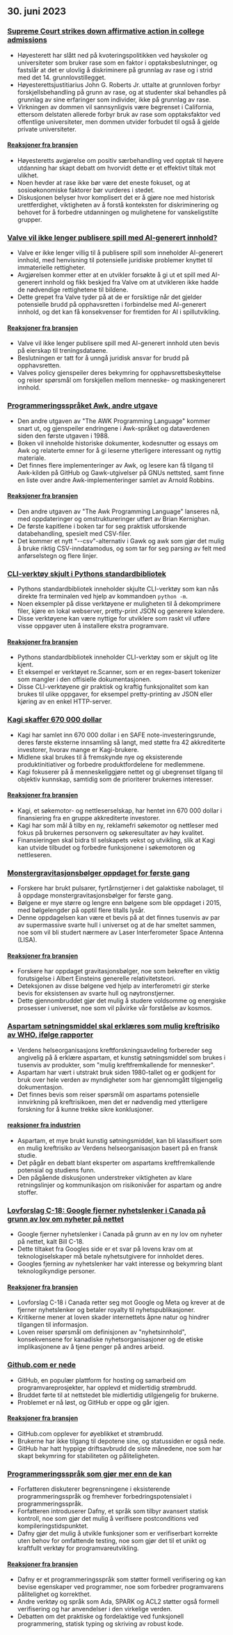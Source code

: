 

<CallToAction />

<Steps>

## 30. juni 2023

### [Supreme Court strikes down affirmative action in college admissions](https://www.latimes.com/politics/story/2023-06-29/supreme-court-strikes-down-affirmative-action-in-college-admissions)

- Høyesterett har slått ned på kvoteringspolitikken ved høyskoler og universiteter som bruker rase som en faktor i opptaksbeslutninger, og fastslår at det er ulovlig å diskriminere på grunnlag av rase og i strid med det 14. grunnlovstillegget.
- Høyesterettsjustitiarius John G. Roberts Jr. uttalte at grunnloven forbyr forskjellsbehandling på grunn av rase, og at studenter skal behandles på grunnlag av sine erfaringer som individer, ikke på grunnlag av rase.
- Virkningen av dommen vil sannsynligvis være begrenset i California, ettersom delstaten allerede forbyr bruk av rase som opptaksfaktor ved offentlige universiteter, men dommen utvider forbudet til også å gjelde private universiteter.

#### [Reaksjoner fra bransjen](http://news.ycombinator.com/item?id=36520658)

- Høyesteretts avgjørelse om positiv særbehandling ved opptak til høyere utdanning har skapt debatt om hvorvidt dette er et effektivt tiltak mot ulikhet.
- Noen hevder at rase ikke bør være det eneste fokuset, og at sosioøkonomiske faktorer bør vurderes i stedet.
- Diskusjonen belyser hvor komplisert det er å gjøre noe med historisk urettferdighet, viktigheten av å forstå konteksten for diskriminering og behovet for å forbedre utdanningen og mulighetene for vanskeligstilte grupper.

### [Valve vil ikke lenger publisere spill med AI-generert innhold?](https://old.reddit.com/r/aigamedev/comments/142j3yt/valve_is_not_willing_to_publish_games_with_ai/)

- Valve er ikke lenger villig til å publisere spill som inneholder AI-generert innhold, med henvisning til potensielle juridiske problemer knyttet til immaterielle rettigheter.
- Avgjørelsen kommer etter at en utvikler forsøkte å gi ut et spill med AI-generert innhold og fikk beskjed fra Valve om at utvikleren ikke hadde de nødvendige rettighetene til bildene.
- Dette grepet fra Valve tyder på at de er forsiktige når det gjelder potensielle brudd på opphavsretten i forbindelse med AI-generert innhold, og det kan få konsekvenser for fremtiden for AI i spillutvikling.

#### [Reaksjoner fra bransjen](http://news.ycombinator.com/item?id=36522665)

- Valve vil ikke lenger publisere spill med AI-generert innhold uten bevis på eierskap til treningsdataene.
- Beslutningen er tatt for å unngå juridisk ansvar for brudd på opphavsretten.
- Valves policy gjenspeiler deres bekymring for opphavsrettsbeskyttelse og reiser spørsmål om forskjellen mellom menneske- og maskingenerert innhold.

### [Programmeringsspråket Awk, andre utgave](https://awk.dev/)

- Den andre utgaven av "The AWK Programming Language" kommer snart ut, og gjenspeiler endringene i Awk-språket og dataverdenen siden den første utgaven i 1988.
- Boken vil inneholde historiske dokumenter, kodesnutter og essays om Awk og relaterte emner for å gi leserne ytterligere interessant og nyttig materiale.
- Det finnes flere implementeringer av Awk, og lesere kan få tilgang til Awk-kilden på GitHub og Gawk-utgivelser på GNUs nettsted, samt finne en liste over andre Awk-implementeringer samlet av Arnold Robbins.

#### [Reaksjoner fra bransjen](http://news.ycombinator.com/item?id=36517525)

- Den andre utgaven av "The Awk Programming Language" lanseres nå, med oppdateringer og omstruktureringer utført av Brian Kernighan.
- De første kapitlene i boken tar for seg praktisk utforskende databehandling, spesielt med CSV-filer.
- Det kommer et nytt "--csv"-alternativ i Gawk og awk som gjør det mulig å bruke riktig CSV-inndatamodus, og som tar for seg parsing av felt med anførselstegn og flere linjer.

### [CLI-verktøy skjult i Pythons standardbibliotek](https://til.simonwillison.net/python/stdlib-cli-tools)

- Pythons standardbibliotek inneholder skjulte CLI-verktøy som kan nås direkte fra terminalen ved hjelp av kommandoen `python -m`.
- Noen eksempler på disse verktøyene er muligheten til å dekomprimere filer, kjøre en lokal webserver, pretty-print JSON og generere kalendere.
- Disse verktøyene kan være nyttige for utviklere som raskt vil utføre visse oppgaver uten å installere ekstra programvare.

#### [Reaksjoner fra bransjen](http://news.ycombinator.com/item?id=36515531)

- Pythons standardbibliotek inneholder CLI-verktøy som er skjult og lite kjent.
- Et eksempel er verktøyet re.Scanner, som er en regex-basert tokenizer som mangler i den offisielle dokumentasjonen.
- Disse CLI-verktøyene gir praktisk og kraftig funksjonalitet som kan brukes til ulike oppgaver, for eksempel pretty-printing av JSON eller kjøring av en enkel HTTP-server.

### [Kagi skaffer 670 000 dollar](https://blog.kagi.com/safe-round)

- Kagi har samlet inn 670 000 dollar i en SAFE note-investeringsrunde, deres første eksterne innsamling så langt, med støtte fra 42 akkrediterte investorer, hvorav mange er Kagi-brukere.
- Midlene skal brukes til å fremskynde nye og eksisterende produktinitiativer og forbedre produktfordelene for medlemmene.
- Kagi fokuserer på å menneskeliggjøre nettet og gi ubegrenset tilgang til objektiv kunnskap, samtidig som de prioriterer brukernes interesser.

#### [Reaksjoner fra bransjen](http://news.ycombinator.com/item?id=36517149)

- Kagi, et søkemotor- og nettleserselskap, har hentet inn 670 000 dollar i finansiering fra en gruppe akkrediterte investorer.
- Kagi har som mål å tilby en ny, reklamefri søkemotor og nettleser med fokus på brukernes personvern og søkeresultater av høy kvalitet.
- Finansieringen skal bidra til selskapets vekst og utvikling, slik at Kagi kan utvide tilbudet og forbedre funksjonene i søkemotoren og nettleseren.

### [Monstergravitasjonsbølger oppdaget for første gang](https://www.nature.com/articles/d41586-023-02167-7)

- Forskere har brukt pulsarer, fyrtårnstjerner i det galaktiske nabolaget, til å oppdage monstergravitasjonsbølger for første gang.
- Bølgene er mye større og lengre enn bølgene som ble oppdaget i 2015, med bølgelengder på opptil flere titalls lysår.
- Denne oppdagelsen kan være et bevis på at det finnes tusenvis av par av supermassive svarte hull i universet og at de har smeltet sammen, noe som vil bli studert nærmere av Laser Interferometer Space Antenna (LISA).

#### [Reaksjoner fra bransjen](http://news.ycombinator.com/item?id=36520925)

- Forskere har oppdaget gravitasjonsbølger, noe som bekrefter en viktig forutsigelse i Albert Einsteins generelle relativitetsteori.
- Deteksjonen av disse bølgene ved hjelp av interferometri gir sterke bevis for eksistensen av svarte hull og nøytronstjerner.
- Dette gjennombruddet gjør det mulig å studere voldsomme og energiske prosesser i universet, noe som vil påvirke vår forståelse av kosmos.

### [Aspartam søtningsmiddel skal erklæres som mulig kreftrisiko av WHO, ifølge rapporter](https://www.theguardian.com/society/2023/jun/29/aspartame-artificial-sweetener-possible-cancer-risk-carcinogenic)

- Verdens helseorganisasjons kreftforskningsavdeling forbereder seg angivelig på å erklære aspartam, et kunstig søtningsmiddel som brukes i tusenvis av produkter, som "mulig kreftfremkallende for mennesker".
- Aspartam har vært i utstrakt bruk siden 1980-tallet og er godkjent for bruk over hele verden av myndigheter som har gjennomgått tilgjengelig dokumentasjon.
- Det finnes bevis som reiser spørsmål om aspartams potensielle innvirkning på kreftrisikoen, men det er nødvendig med ytterligere forskning for å kunne trekke sikre konklusjoner.

#### [reaksjoner fra industrien](http://news.ycombinator.com/item?id=36519942)

- Aspartam, et mye brukt kunstig søtningsmiddel, kan bli klassifisert som en mulig kreftrisiko av Verdens helseorganisasjon basert på en fransk studie.
- Det pågår en debatt blant eksperter om aspartams kreftfremkallende potensial og studiens funn.
- Den pågående diskusjonen understreker viktigheten av klare retningslinjer og kommunikasjon om risikonivåer for aspartam og andre stoffer.

### [Lovforslag C-18: Google fjerner nyhetslenker i Canada på grunn av lov om nyheter på nettet](https://www.ctvnews.ca/politics/google-set-to-remove-news-links-in-canada-meta-ends-contract-for-journalism-fellowship-as-bill-c-18-fallout-continues-1.6461557)

- Google fjerner nyhetslenker i Canada på grunn av en ny lov om nyheter på nettet, kalt Bill C-18.
- Dette tiltaket fra Googles side er et svar på lovens krav om at teknologiselskaper må betale nyhetsutgivere for innholdet deres.
- Googles fjerning av nyhetslenker har vakt interesse og bekymring blant teknologikyndige personer.

#### [Reaksjoner fra bransjen](http://news.ycombinator.com/item?id=36524662)

- Lovforslag C-18 i Canada retter seg mot Google og Meta og krever at de fjerner nyhetslenker og betaler royalty til nyhetspublikasjoner.
- Kritikerne mener at loven skader internettets åpne natur og hindrer tilgangen til informasjon.
- Loven reiser spørsmål om definisjonen av "nyhetsinnhold", konsekvensene for kanadiske nyhetsorganisasjoner og de etiske implikasjonene av å tjene penger på andres arbeid.

### [Github.com er nede](https://github.com/status)

- GitHub, en populær plattform for hosting og samarbeid om programvareprosjekter, har opplevd et midlertidig strømbrudd.
- Bruddet førte til at nettstedet ble midlertidig utilgjengelig for brukerne.
- Problemet er nå løst, og GitHub er oppe og går igjen.

#### [Reaksjoner fra bransjen](http://news.ycombinator.com/item?id=36523843)

- GitHub.com opplever for øyeblikket et strømbrudd.
- Brukerne har ikke tilgang til depotene sine, og statussiden er også nede.
- GitHub har hatt hyppige driftsavbrudd de siste månedene, noe som har skapt bekymring for stabiliteten og påliteligheten.

### [Programmeringsspråk som gjør mer enn de kan](https://whileydave.com/2023/06/27/programming-languages-going-above-and-beyond/)

- Forfatteren diskuterer begrensningene i eksisterende programmeringsspråk og fremhever forbedringspotensialet i programmeringsspråk.
- Forfatteren introduserer Dafny, et språk som tilbyr avansert statisk kontroll, noe som gjør det mulig å verifisere postconditions ved kompileringstidspunktet.
- Dafny gjør det mulig å utvikle funksjoner som er verifiserbart korrekte uten behov for omfattende testing, noe som gjør det til et unikt og kraftfullt verktøy for programvareutvikling.

#### [Reaksjoner fra bransjen](http://news.ycombinator.com/item?id=36519497)

- Dafny er et programmeringsspråk som støtter formell verifisering og kan bevise egenskaper ved programmer, noe som forbedrer programvarens pålitelighet og korrekthet.
- Andre verktøy og språk som Ada, SPARK og ACL2 støtter også formell verifisering og har anvendelser i den virkelige verden.
- Debatten om det praktiske og fordelaktige ved funksjonell programmering, statisk typing og skriving av robust kode.

</Steps>
